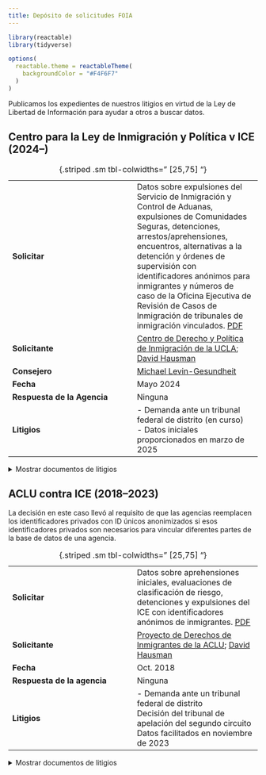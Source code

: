 ```yaml
---
title: Depósito de solicitudes FOIA
---
```


```r
library(reactable)
library(tidyverse)

options(
  reactable.theme = reactableTheme(
    backgroundColor = "#F4F6F7"
  )
)
```

Publicamos los expedientes de nuestros litigios en virtud de la Ley de Libertad de Información para ayudar a otros a buscar datos.

## Centro para la Ley de Inmigración y Política v ICE (2024--)

|   	|   	|
|---	|---	|
| **Solicitar**               | Datos sobre expulsiones del Servicio de Inmigración y Control de Aduanas, expulsiones de Comunidades Seguras, detenciones, arrestos/aprehensiones, encuentros, alternativas a la detención y órdenes de supervisión con identificadores anónimos para inmigrantes y números de caso de la Oficina Ejecutiva de Revisión de Casos de Inmigración de tribunales de inmigración vinculados. [PDF](/foia/cilp-v-ice-2024/1%20FOIA%20request.pdf) |
| **Solicitante**             | [Centro de Derecho y Política de Inmigración de la UCLA](https://law.ucla.edu/academics/centers/center-immigration-law-and-policy); [David Hausman](/about.html#team) |
| **Consejero**               | [Michael Levin-Gesundheit](/about.html#team)  |
| **Fecha**                   | Mayo 2024      |
| **Respuesta de la Agencia** | Ninguna  |
| **Litigios**                | - Demanda ante un tribunal federal de distrito (en curso)<br/>- Datos iniciales proporcionados en marzo de 2025   |

:  {.striped .sm tbl-colwidths=" [25,75] "}

<div style="margin-top: 0.5em;"></div>

<details>
<summary>Mostrar documentos de litigios</summary>

```r
tibble::tribble(
  ~filename,
  ~Court,
  ~Type,
  ~Filing,
  ~Date,
  # "1 FOIA request.pdf", "ICE FOIA Office", "FOIA request", "Original request", as.Date("2018-10-03"),
  # "2 FOIA request.pdf", "ICE FOIA Office", "FOIA request", "Email replies", as.Date("2018-10-25"),
  "2 District Court Complaint.pdf",
  "Federal District Court, Central District of CA",
  "Complaint",
  "Complaint",
  as.Date("2024-12-04")
) |>
  mutate(
    Filing = glue::glue(
      "<a href='/foia/cilp-v-ice-2024/{filename}'>{Filing}</a>"
    )
  ) |>
  # filter to just get the detainers by type
  arrange(Date) |>
  transmute(Type, Filing, Date, Court) |>
  reactable::reactable(
    pagination = FALSE,
    columns = list(
      Type = colDef(name = "Tipo", minWidth = 50),
      Filing = colDef(name = "Expediente", minWidth = 100, html = TRUE),
      Date = colDef(
        name = "Fecha", 
        minWidth = 50,
        cell = function(value) {
          if (is.null(value) || is.na(value)) return("")
          format(as.Date(value), "%b. %-d, %Y")
        }
      ),
      Court = colDef(name = "Tribunal", minWidth = 75)
    )
  )
```

</details>

## ACLU contra ICE (2018--2023)

La decisión en este caso llevó al requisito de que las agencias reemplacen los identificadores privados con ID únicos anonimizados si esos identificadores privados son necesarios para vincular diferentes partes de la base de datos de una agencia.

|   	|   	|
|---	|---	|
| **Solicitar** | Datos sobre aprehensiones iniciales, evaluaciones de clasificación de riesgo, detenciones y expulsiones del ICE con identificadores anónimos de inmigrantes. [PDF](/foia/aclu-v-ice/1 FOIA request.pdf) | 
| **Solicitante** | [Proyecto de Derechos de Inmigrantes de la ACLU](https://www.aclu.org/issues/immigrants-rights); [David Hausman](/about.html#team) | 
| **Fecha** | Oct. 2018  | 
| **Respuesta de la agencia** | Ninguna | 
| **Litigios** | \- Demanda ante un tribunal federal de distrito<br/>Decisión del tribunal de apelación del segundo circuito<br/>Datos facilitados en noviembre de 2023 | 

:  {.striped .sm tbl-colwidths=" [25,75] "}

<div style="margin-top: 0.5em;"></div>

<details>
<summary>Mostrar documentos de litigios</summary>

```r
tibble::tribble(
  ~filename,
  ~Court,
  ~Type,
  ~Filing,
  ~Date,
  # "1 FOIA request.pdf", "ICE FOIA Office", "FOIA request", "Original request", as.Date("2018-10-03"),
  # "2 FOIA request.pdf", "ICE FOIA Office", "FOIA request", "Email replies", as.Date("2018-10-25"),
  "3 District Court Complaint.pdf",
  "Federal District Court, Southern District of NY",
  "Complaint",
  "Complaint",
  as.Date("2019-07-29"),
  "4 Dist Court Briefing_Govt MSJ Dkt 31.pdf",
  "Federal District Court, Southern District of NY",
  "Brief",
  "Government Motion for Summary Judgement, Docket 31",
  as.Date("2020-05-07"),
  "5 Dist Court Briefing_ACLU Cross MSJ Dkt 34.pdf",
  "Federal District Court, Southern District of NY",
  "Brief",
  "ACLU Cross Motion for Summary Judgement, Docket 34",
  as.Date("2020-06-18"),
  "6 Dist Court Briefing_Govt Reply Dkt 39.pdf",
  "Federal District Court, Southern District of NY",
  "Brief",
  "Government Reply Docket 39",
  as.Date("2020-07-16"),
  "7 Dist Court Briefing_ACLU Reply Dkt 41.pdf",
  "Federal District Court, Southern District of NY",
  "Brief",
  "ACLU Reply Docket 41",
  as.Date("2020-08-13"),
  "8 Opinions_District Court Opinion.pdf",
  "Federal District Court, Southern District of NY",
  "Opinion",
  "District Court Opinion",
  as.Date("2021-03-10"),
  "9 Appellate Briefing_ACLU Opening Brief.pdf",
  "2nd Circuit Court of Appeals",
  "Brief",
  "ACLU Opening Brief",
  as.Date("2021-08-20"),
  "10 Appellate Briefing_Govt Response Brief.pdf",
  "2nd Circuit Court of Appeals",
  "Brief",
  "Government Response Brief",
  as.Date("2021-11-19"),
  "11 Appellate Briefing_ACLU Reply Brief.pdf",
  "2nd Circuit Court of Appeals",
  "Brief",
  "ACLU Reply Brief",
  as.Date("2021-12-27"),
  "12 Record_Joint Appendix.pdf",
  "2nd Circuit Court of Appeals",
  "Record",
  "Joint Appendix",
  as.Date("2021-08-20"),
  "13 2021.08.27.0037 AMICUS BRIEF, HLS Cyberlaw Clinic.pdf",
  "2nd Circuit Court of Appeals",
  "Amicus Brief",
  "Harvard Law School Cyberlaw Clinic",
  as.Date("2021-08-27"),
  "14 2021.08.27.0039 AMICUS BRIEF - American Immigration Council, CREW, USIPC, NIJC, NIPNLG, RAICES, et al).pdf",
  "2nd Circuit Court of Appeals",
  "Amicus Brief",
  "American Immigration Council, CREW, USIPC, NIJC, NIPNLG, RAICES, et al.",
  as.Date("2021-08-27"),
  "15 2021.08.27.0042 AMICUS BRIEF - Electronic Frontier Foundation.pdf",
  "2nd Circuit Court of Appeals",
  "Amicus Brief",
  "Electronic Frontier Foundation",
  as.Date("2021-08-27"),
  "16 Second Circuit Opinion.pdf",
  "2nd Circuit Court of Appeals",
  "Opinion",
  "Second Circuit Opinion",
  as.Date("2023-01-26")
) |>
  mutate(
    Filing = glue::glue(
      "<a href='/foia/aclu-v-ice-2018/{filename}'>{Filing}</a>"
    )
  ) |>
  # filter to just get the detainers by type
  arrange(Date) |>
  transmute(Type, Filing, Date, Court) |>
  reactable::reactable(
    pagination = FALSE,
    columns = list(
      Type = colDef(name = "Tipo", minWidth = 50),
      Filing = colDef(name = "Expediente", minWidth = 100, html = TRUE),
      Date = colDef(
        name = "Fecha", 
        minWidth = 50,
        cell = function(value) {
          if (is.null(value) || is.na(value)) return("")
          format(as.Date(value), "%b. %-d, %Y")
        }
      ),
      Court = colDef(name = "Tribunal", minWidth = 75)
    )
  )
```

</details>


